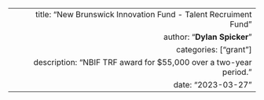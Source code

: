 ---
  title: "New Brunswick Innovation Fund - Talent Recruiment Fund"
  author: "**Dylan Spicker**"
  categories: ["grant"]
  description: "NBIF TRF award for $55,000 over a two-year period."
  date: "2023-03-27"
---  